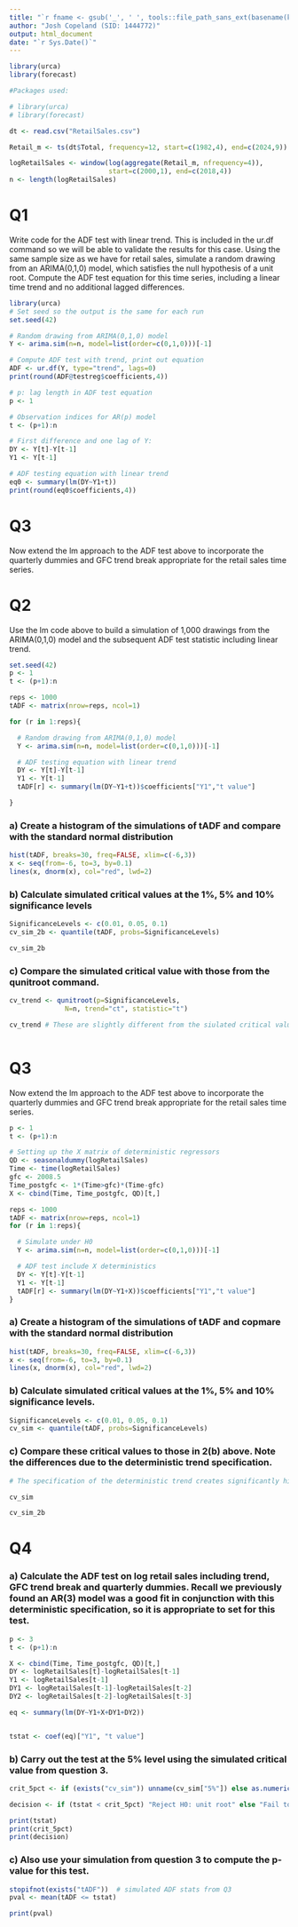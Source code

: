 ```yaml
---
title: "`r fname <- gsub('_', ' ', tools::file_path_sans_ext(basename(knitr::current_input()))); paste0(toupper(substr(fname, 1, 1)), substr(fname, 2, nchar(fname)))`"
author: "Josh Copeland (SID: 1444772)"
output: html_document
date: "`r Sys.Date()`"
---
```


```r

library(urca)
library(forecast)

```

```r

#Packages used:

# library(urca)
# library(forecast)

```

```r

dt <- read.csv("RetailSales.csv")

Retail_m <- ts(dt$Total, frequency=12, start=c(1982,4), end=c(2024,9))

logRetailSales <- window(log(aggregate(Retail_m, nfrequency=4)), 
                         start=c(2000,1), end=c(2018,4))
n <- length(logRetailSales)


```

# Q1  

Write code for the ADF test with linear trend. This is included in the ur.df command so we will be able to validate the results for this case. Using the same sample size as we have for retail sales, simulate a random drawing from an ARIMA(0,1,0) model, which satisfies the null hypothesis of a unit root. Compute the ADF test equation for this time series, including a linear time trend and no additional lagged differences.



```r

library(urca)
# Set seed so the output is the same for each run
set.seed(42)

# Random drawing from ARIMA(0,1,0) model
Y <- arima.sim(n=n, model=list(order=c(0,1,0)))[-1]

# Compute ADF test with trend, print out equation
ADF <- ur.df(Y, type="trend", lags=0)
print(round(ADF@testreg$coefficients,4))

# p: lag length in ADF test equation
p <- 1

# Observation indices for AR(p) model
t <- (p+1):n

# First difference and one lag of Y:
DY <- Y[t]-Y[t-1]
Y1 <- Y[t-1]

# ADF testing equation with linear trend
eq0 <- summary(lm(DY~Y1+t))
print(round(eq0$coefficients,4))

```



# Q3

Now extend the lm approach to the ADF test above to incorporate the quarterly dummies and GFC trend break appropriate for the retail sales time series.


# Q2 

Use the lm code above to build a simulation of 1,000 drawings from the ARIMA(0,1,0) model and the subsequent ADF test statistic including linear trend.

```r

set.seed(42)
p <- 1
t <- (p+1):n

reps <- 1000
tADF <- matrix(nrow=reps, ncol=1)

for (r in 1:reps){

  # Random drawing from ARIMA(0,1,0) model
  Y <- arima.sim(n=n, model=list(order=c(0,1,0)))[-1]

  # ADF testing equation with linear trend
  DY <- Y[t]-Y[t-1]
  Y1 <- Y[t-1]
  tADF[r] <- summary(lm(DY~Y1+t))$coefficients["Y1","t value"]

}


```


### a) Create a histogram of the simulations of tADF and compare with the standard normal distribution

```r

hist(tADF, breaks=30, freq=FALSE, xlim=c(-6,3))
x <- seq(from=-6, to=3, by=0.1)
lines(x, dnorm(x), col="red", lwd=2)


```


### b) Calculate simulated critical values at the 1%, 5% and 10% significance levels

```r

SignificanceLevels <- c(0.01, 0.05, 0.1)
cv_sim_2b <- quantile(tADF, probs=SignificanceLevels)

cv_sim_2b

```
### c) Compare the simulated critical value with those from the qunitroot command.

```r

cv_trend <- qunitroot(p=SignificanceLevels, 
              N=n, trend="ct", statistic="t")

cv_trend # These are slightly different from the siulated critical values - but pretty similar considering the number of observations.



```

# Q3 

Now extend the lm approach to the ADF test above to incorporate the quarterly dummies and GFC trend break appropriate for the retail sales time series.

```r

p <- 1
t <- (p+1):n

# Setting up the X matrix of deterministic regressors
QD <- seasonaldummy(logRetailSales)
Time <- time(logRetailSales)
gfc <- 2008.5
Time_postgfc <- 1*(Time>gfc)*(Time-gfc)
X <- cbind(Time, Time_postgfc, QD)[t,]

reps <- 1000
tADF <- matrix(nrow=reps, ncol=1)
for (r in 1:reps){

  # Simulate under H0
  Y <- arima.sim(n=n, model=list(order=c(0,1,0)))[-1]

  # ADF test include X deterministics
  DY <- Y[t]-Y[t-1]
  Y1 <- Y[t-1]
  tADF[r] <- summary(lm(DY~Y1+X))$coefficients["Y1","t value"]
}


```


### a) Create a histogram of the simulations of tADF and copmare with the standard normal distribution

```r

hist(tADF, breaks=30, freq=FALSE, xlim=c(-6,3))
x <- seq(from=-6, to=3, by=0.1)
lines(x, dnorm(x), col="red", lwd=2)

```

### b) Calculate simulated critical values at the 1%, 5% and 10% significance levels.

```r

SignificanceLevels <- c(0.01, 0.05, 0.1)
cv_sim <- quantile(tADF, probs=SignificanceLevels)

```

### c) Compare these critical values to those in 2(b) above. Note the differences due to the deterministic trend specification.


```r

# The specification of the deterministic trend creates significantly higher critical values compared to thosein the earlier question in 2b.

cv_sim

cv_sim_2b


```

# Q4

### a) Calculate the ADF test on log retail sales including trend, GFC trend break and quarterly dummies. Recall we previously found an AR(3) model was a good fit in conjunction with this deterministic specification, so it is appropriate to set  for this test.

```r

p <- 3
t <- (p+1):n

X <- cbind(Time, Time_postgfc, QD)[t,]
DY <- logRetailSales[t]-logRetailSales[t-1]
Y1 <- logRetailSales[t-1]
DY1 <- logRetailSales[t-1]-logRetailSales[t-2]
DY2 <- logRetailSales[t-2]-logRetailSales[t-3]

eq <- summary(lm(DY~Y1+X+DY1+DY2))


tstat <- coef(eq)["Y1", "t value"]

```


### b) Carry out the test at the 5% level using the simulated critical value from question 3.


```r

crit_5pct <- if (exists("cv_sim")) unname(cv_sim["5%"]) else as.numeric(quantile(tADF, probs = 0.05))

decision <- if (tstat < crit_5pct) "Reject H0: unit root" else "Fail to reject H0"

print(tstat)
print(crit_5pct)
print(decision)

```

### c) Also use your simulation from question 3 to compute the p-value for this test.

```r

stopifnot(exists("tADF"))  # simulated ADF stats from Q3
pval <- mean(tADF <= tstat)

print(pval)

``` 